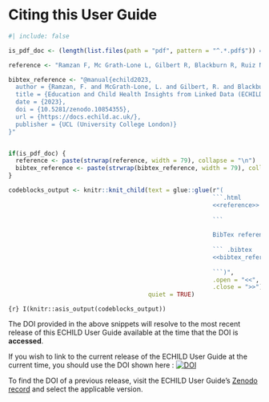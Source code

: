 # Citing this User Guide {.unnumbered}

```r
#| include: false

is_pdf_doc <- (length(list.files(path = "pdf", pattern = "^.*.pdf$")) == 0)

reference <- "Ramzan F, Mc Grath-Lone L, Gilbert R, Blackburn R, Ruiz Nishiki M, Lilliman M, Stone T, Jay M, Harron K. Education and Child Health Insights from Linked Data (ECHILD): an introductory guide for researchers. UCL (University College London) 2023. doi: 10.5281/zenodo.10854355"

bibtex_reference <- "@manual{echild2023,
  author = {Ramzan, F. and McGrath-Lone, L. and Gilbert, R. and Blackburn, R. and Ruiz Nishiki, M. and Lilliman, M. and Stone, T. and Jay, M. and Harron, K.},
  title = {Education and Child Health Insights from Linked Data (ECHILD): an introductory guide for researchers},
  date = {2023},
  doi = {10.5281/zenodo.10854355},
  url = {https://docs.echild.ac.uk/},
  publisher = {UCL (University College London)}
}"


if(is_pdf_doc) {
  reference <- paste(strwrap(reference, width = 79), collapse = "\n")
  bibtex_reference <- paste(strwrap(bibtex_reference, width = 79), collapse = "\n")
}

codeblocks_output <- knitr::knit_child(text = glue::glue(r"(
                                                         ```.html
                                                         
                                                         <<reference>>
                                                         
                                                         ```
                                                         
                                                         BibTex reference:
                                                         
                                                         ``` .bibtex
                                                         
                                                         <<bibtex_reference>>
                                                         
                                                         ```)", 
                                                         .open = "<<", 
                                                         .close = ">>"), 
                                       quiet = TRUE)

```

`{r} I(knitr::asis_output(codeblocks_output))`

::: {.callout-note}
The DOI provided in the above snippets will resolve to the most recent release 
of this ECHILD User Guide available at the time that the DOI is **accessed**. 

If you wish to link to the current release of the ECHILD User Guide at the 
current time, you should use the DOI shown here : 
[![DOI](https://zenodo.org/badge/748342316.svg)](https://zenodo.org/badge/latestdoi/748342316)

To find the DOI of a previous release, visit the ECHILD User Guide's
[Zenodo record](https://zenodo.org/records/10854355) and select the applicable 
version.
:::

